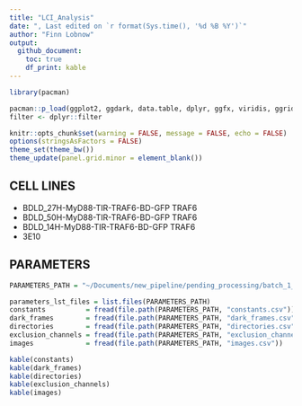 ```yaml
---
title: "LCI_Analysis"
date: ", Last edited on `r format(Sys.time(), '%d %B %Y')`"
author: "Finn Lobnow"
output: 
  github_document:
    toc: true
    df_print: kable
---
```


```r
library(pacman)

pacman::p_load(ggplot2, ggdark, data.table, dplyr, ggfx, viridis, ggridges, RColorBrewer, ggpubr, knitr)
filter <- dplyr::filter

knitr::opts_chunk$set(warning = FALSE, message = FALSE, echo = FALSE)
options(stringsAsFactors = FALSE)
theme_set(theme_bw())
theme_update(panel.grid.minor = element_blank())
```


## CELL LINES
- BDLD_27H-MyD88-TIR-TRAF6-BD-GFP TRAF6
- BDLD_50H-MyD88-TIR-TRAF6-BD-GFP TRAF6
- BDLD_14H-MyD88-TIR-TRAF6-BD-GFP TRAF6
- 3E10

## PARAMETERS

``` r
PARAMETERS_PATH = "~/Documents/new_pipeline/pending_processing/batch_1_20230519/Input/parameter_tables/"

parameters_lst_files = list.files(PARAMETERS_PATH)
constants          = fread(file.path(PARAMETERS_PATH, "constants.csv"))
dark_frames        = fread(file.path(PARAMETERS_PATH, "dark_frames.csv"))
directories        = fread(file.path(PARAMETERS_PATH, "directories.csv"))
exclusion_channels = fread(file.path(PARAMETERS_PATH, "exclusion_channels.csv"))
images             = fread(file.path(PARAMETERS_PATH, "images.csv"))

```

``` r
kable(constants)
kable(dark_frames)
kable(directories)
kable(exclusion_channels)
kable(images)
```










